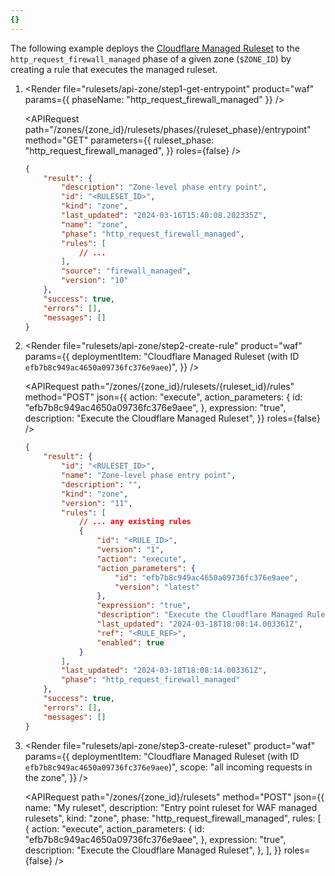 ```yaml
---
{}
---
```



The following example deploys the [Cloudflare Managed Ruleset](/waf/managed-rules/reference/cloudflare-managed-ruleset/) to the `http_request_firewall_managed` phase of a given zone (`$ZONE_ID`) by creating a rule that executes the managed ruleset.

1.  <Render
    	file="rulesets/api-zone/step1-get-entrypoint"
    	product="waf"
    	params={{ phaseName: "http_request_firewall_managed" }}
    />

    <APIRequest
    	path="/zones/{zone_id}/rulesets/phases/{ruleset_phase}/entrypoint"
    	method="GET"
    	parameters={{
    		ruleset_phase: "http_request_firewall_managed",
    	}}
    	roles={false}
    />

    ```json output {4}
    {
    	"result": {
    		"description": "Zone-level phase entry point",
    		"id": "<RULESET_ID>",
    		"kind": "zone",
    		"last_updated": "2024-03-16T15:40:08.202335Z",
    		"name": "zone",
    		"phase": "http_request_firewall_managed",
    		"rules": [
    			// ...
    		],
    		"source": "firewall_managed",
    		"version": "10"
    	},
    	"success": true,
    	"errors": [],
    	"messages": []
    }
    ```

2.  <Render
    	file="rulesets/api-zone/step2-create-rule"
    	product="waf"
    	params={{
    		deploymentItem:
    			"Cloudflare Managed Ruleset (with ID `efb7b8c949ac4650a09736fc376e9aee`)",
    	}}
    />

    <APIRequest
    	path="/zones/{zone_id}/rulesets/{ruleset_id}/rules"
    	method="POST"
    	json={{
    		action: "execute",
    		action_parameters: {
    			id: "efb7b8c949ac4650a09736fc376e9aee",
    		},
    		expression: "true",
    		description: "Execute the Cloudflare Managed Ruleset",
    	}}
    	roles={false}
    />

    ```json output
    {
    	"result": {
    		"id": "<RULESET_ID>",
    		"name": "Zone-level phase entry point",
    		"description": "",
    		"kind": "zone",
    		"version": "11",
    		"rules": [
    			// ... any existing rules
    			{
    				"id": "<RULE_ID>",
    				"version": "1",
    				"action": "execute",
    				"action_parameters": {
    					"id": "efb7b8c949ac4650a09736fc376e9aee",
    					"version": "latest"
    				},
    				"expression": "true",
    				"description": "Execute the Cloudflare Managed Ruleset",
    				"last_updated": "2024-03-18T18:08:14.003361Z",
    				"ref": "<RULE_REF>",
    				"enabled": true
    			}
    		],
    		"last_updated": "2024-03-18T18:08:14.003361Z",
    		"phase": "http_request_firewall_managed"
    	},
    	"success": true,
    	"errors": [],
    	"messages": []
    }
    ```

3.  <Render
    	file="rulesets/api-zone/step3-create-ruleset"
    	product="waf"
    	params={{
    		deploymentItem:
    			"Cloudflare Managed Ruleset (with ID `efb7b8c949ac4650a09736fc376e9aee`)",
    		scope: "all incoming requests in the zone",
    	}}
    />

    <APIRequest
    	path="/zones/{zone_id}/rulesets"
    	method="POST"
    	json={{
    		name: "My ruleset",
    		description: "Entry point ruleset for WAF managed rulesets",
    		kind: "zone",
    		phase: "http_request_firewall_managed",
    		rules: [
    			{
    				action: "execute",
    				action_parameters: {
    					id: "efb7b8c949ac4650a09736fc376e9aee",
    				},
    				expression: "true",
    				description: "Execute the Cloudflare Managed Ruleset",
    			},
    		],
    	}}
    	roles={false}
    />
